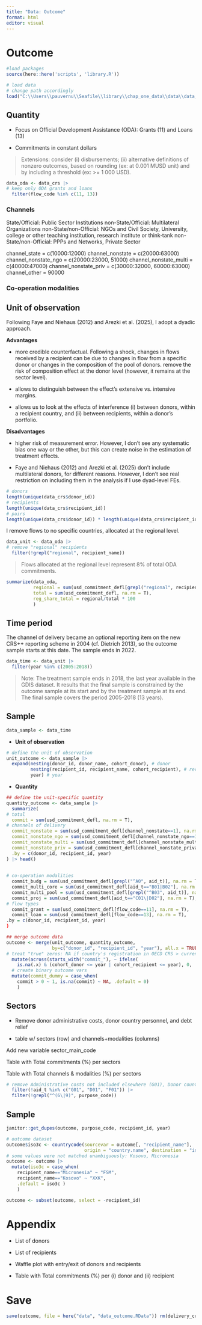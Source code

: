 ```yaml
---
title: "Data: Outcome"
format: html
editor: visual
---
```


# Outcome

```r

#load packages
source(here::here('scripts', 'library.R')) 

# load data 
# change path accordingly 
load("C:\\Users\\pauvernu\\Seafile\\library\\chap_one_data\\data\\data_oecd_crs_clean.RData")
```

## Quantity

+ Focus on Official Development Assistance (ODA): Grants (11) and Loans (13)

+ Commitments in constant dollars

> Extensions: consider (i) disbursements; (ii) alternative definitions of nonzero outcomes, based on rounding (ex: at 0.001 MUSD unit) and by including a threshold (ex: \>= 1 000 USD).

```r

data_oda <- data_crs |>
# keep only ODA grants and loans
  filter(flow_code %in% c(11, 13))
```

### Channels

State/Official: Public Sector Institutions
non-State/Official: Multilateral Organizations
non-State/non-Official: NGOs and Civil Society, University, college or other teaching institution, research institute or think‑tank
non-State/non-Official: PPPs and Networks, Private Sector

channel_state = c(10000:12000)
channel_nonstate = c(20000:63000)
channel_nonstate_ngo = c(20000:23000, 51000)
channel_nonstate_multi = c(40000:47000)
channel_nonstate_priv = c(30000:32000, 60000:63000)
channel_other = 90000

### Co-operation modalities

## Unit of observation

Following Faye and Niehaus (2012) and Arezki et al. (2025), I adopt a dyadic approach.

**Advantages**

+ more credible counterfactual. Following a shock, changes in flows received by a recipient can be due to changes in flow from a specific donor or changes in the composition of the pool of donors. remove the risk of composition effect at the donor level (however, it remains at the sector level).

+ allows to distinguish between the effect's extensive vs. intensive margins.

+ allows us to look at the effects of interference (i) between donors, within a recipient country, and (ii) between recipients, within a donor's portfolio.

**Disadvantages**

+ higher risk of measurement error. However, I don't see any systematic bias one way or the other, but this can create noise in the estimation of treatment effects.

+ Faye and Niehaus (2012) and Arezki et al. (2025) don't include multilateral donors, for different reasons. However, I don't see real restriction on including them in the analysis if I use dyad-level FEs.

```r
# donors 
length(unique(data_crs$donor_id))
# recipients
length(unique(data_crs$recipient_id))
# pairs
length(unique(data_crs$donor_id)) * length(unique(data_crs$recipient_id))
```
I remove flows to no specific countries, allocated at the regional level.

```r
data_unit <- data_oda |> 
# remove "regional" recipients
  filter(!grepl("regional", recipient_name))
```

> Flows allocated at the regional level represent 8% of total ODA commitments.

```r

summarize(data_oda,
          regional = sum(usd_commitment_defl[grepl("regional", recipient_name)], na.rm = T),
          total = sum(usd_commitment_defl, na.rm = T),
          reg_share_total = regional/total * 100
          )
```

## Time period

The channel of delivery became an optional reporting item on the new CRS++ reporting scheme in 2004 (cf. Dietrich 2013), so the outcome sample starts at this date. The sample ends in 2022.

```r

data_time <- data_unit |> 
  filter(year %in% c(2005:2018))
```

> Note: The treatment sample ends in 2018, the last year available in the GDIS dataset. It results that the final sample is constrained by the outcome sample at its start and by the treatment sample at its end. The final sample covers the period 2005-2018 (13 years).

## Sample

```r

data_sample <- data_time
```

+ **Unit of observation**

```r

# define the unit of observation
unit_outcome <- data_sample |> 
  expand(nesting(donor_id, donor_name, cohort_donor), # donor
         nesting(recipient_id, recipient_name, cohort_recipient), # recipient
         year) # year
```

+ **Quantity**

```r

## define the unit-specific quantity
quantity_outcome <- data_sample |> 
  summarize(
# total  
  commit = sum(usd_commitment_defl, na.rm = T),
# channels of delivery 
  commit_nonstate = sum(usd_commitment_defl[channel_nonstate==1], na.rm = T),
  commit_nonstate_ngo = sum(usd_commitment_defl[channel_nonstate_ngo==1], na.rm = T),
  commit_nonstate_multi = sum(usd_commitment_defl[channel_nonstate_multi==1], na.rm = T),
  commit_nonstate_priv = sum(usd_commitment_defl[channel_nonstate_private==1], na.rm = T), 
  .by = c(donor_id, recipient_id, year)
) |> head()
  
 
# co-operation modalities
  commit_budg = sum(usd_commitment_defl[grepl("^A0", aid_t)], na.rm = T),
  commit_multi_core = sum(usd_commitment_defl[aid_t=="B01|B02"], na.rm = T),
  commit_multi_pool = sum(usd_commitment_defl[grepl("^B03", aid_t)], na.rm = T),
  commit_proj = sum(usd_commitment_defl[aid_t=="C01\|D02"], na.rm = T), 
# flow types
  commit_grant = sum(usd_commitment_defl[flow_code==11], na.rm = T),
  commit_loan = sum(usd_commitment_defl[flow_code==13], na.rm = T), 
.by = c(donor_id, recipient_id, year)
)
```

```r

## merge outcome data
outcome <- merge(unit_outcome, quantity_outcome, 
                 by=c("donor_id", "recipient_id", "year"), all.x = TRUE) |> 
# treat "true" zeros: NA if country's registration in OECD CRS > current period
  mutate(across(starts_with("commit_"), ~ ifelse(
    is.na(.x) & (cohort_donor <= year | cohort_recipient <= year), 0, .x))) |> 
  # create binary outcome vars
  mutate(commit_dummy = case_when( 
    commit > 0 ~ 1, is.na(commit) ~ NA, .default = 0)
    )
```


## Sectors

+ Remove donor administrative costs, donor country personnel, and debt relief

+ table w/ sectors (row) and channels+modalities (columns)

Add new variable sector_main_code

Table with Total commitments (%) per sectors

Table with Total channels & modalities (%) per sectors

```r
# remove Administrative costs not included elsewhere (G01), Donor country personnel (D01), Debt relief (F01)  
  filter(!aid_t %in% c("G01", "D01", "F01")) |> 
  filter(!grepl("^(6\|9)", purpose_code))
```


## Sample

```r

janitor::get_dupes(outcome, purpose_code, recipient_id, year)
```

```r

# outcome dataset
outcome$iso3c <- countrycode(sourcevar = outcome[, "recipient_name"], 
                             origin = "country.name", destination = "iso3c", warn = T) 
# some values were not matched unambiguously: Kosovo, Micronesia 
outcome <- outcome |> 
  mutate(iso3c = case_when( 
    recipient_name=="Micronesia" ~ "FSM",
    recipient_name=="Kosovo" ~ "XXK", 
    .default = iso3c )
    )
```

```r
outcome <- subset(outcome, select = -recipient_id)
```

# Appendix

+ List of donors

+ List of recipients

+ Waffle plot with entry/exit of donors and recipients

+ Table with Total commitments (%) per (i) donor and (ii) recipient

# Save

```r

save(outcome, file = here("data", "data_outcome.RData")) rm(delivery_crs_code, data_oda, data_unit, unit_outcome, quantity_outcome)
```